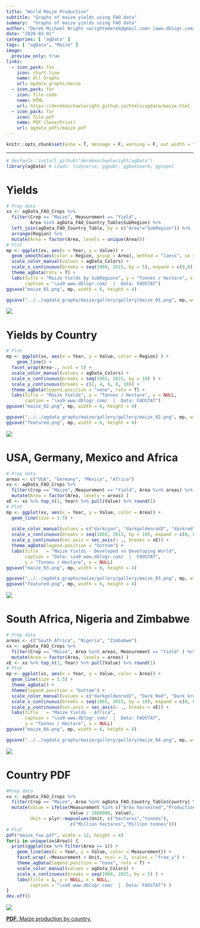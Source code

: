 ```yaml
---
title: "World Maize Production"
subtitle: "Graphs of maize yields using FAO data"
summary:  "Graphs of maize yields using FAO data"
author: "Derek Michael Wright <wrightmderek@gmail.com> [www.dblogr.com/](https://dblogr.netlify.com/)"
date: "2020-03-01"
categories: [ "agData" ]
tags: [ "agData", "Maize" ]
image:
  preview_only: true
links:
  - icon_pack: fas
    icon: chart-line
    name: All Graphs
    url: agdata_graphs/maize
  - icon_pack: far
    icon: file-code
    name: HTML
    url: https://derekmichaelwright.github.io/htmls/agdata/maize.html
  - icon_pack: far
    icon: file-pdf
    name: PDF (Save/Print)
    url: agdata_pdfs/maize.pdf
---
```


```r
knitr::opts_chunk$set(echo = T, message = F, warning = F, out.width = "100%")
```

---

```r
# devtools::install_github("derekmichaelwright/agData")
library(agData) # Loads: tidyverse, ggpubr, ggbeeswarm, ggrepel
```

\pagebreak

# Yields

```r
# Prep data
xx <- agData_FAO_Crops %>% 
  filter(Crop == "Maize", Measurement == "Yield",
         Area %in% agData_FAO_Country_Table$SubRegion) %>%
  left_join(agData_FAO_Country_Table, by = c("Area"="SubRegion")) %>%
  arrange(Region) %>%
  mutate(Area = factor(Area, levels = unique(Area)))
# Plot
mp <- ggplot(xx, aes(x = Year, y = Value)) + 
  geom_smooth(aes(color = Region, group = Area), method = "loess", se = F) +
  scale_color_manual(values = agData_Colors) + 
  scale_x_continuous(breaks = seq(1960, 2015, by = 5), expand = c(0,0) ) +
  theme_agData(rotx = T) +
  labs(title = "Maize Yields by SubRegions", y = "Tonnes / Hectare", x = NULL,
       caption = "\xa9 www.dblogr.com/  |  Data: FAOSTAT")
ggsave("maize_01.png", mp, width = 6, height = 4)
```

```r
ggsave("../../agdata_graphs/maize/gallery/gallery/maize_01.png", mp, width = 6, height = 4)
```

![](maize_01.png)

\pagebreak

# Yields by Country

```r
# Plot
mp <- ggplot(xx, aes(x = Year, y = Value, color = Region) ) +
    geom_line() +
  facet_wrap(Area~., ncol = 5) +
  scale_color_manual(values = agData_Colors) +
  scale_x_continuous(breaks = seq(1965, 2015, by = 10) ) +
  scale_y_continuous(breaks = c(2, 4, 6, 8, 10)) +
  theme_agData(legend.position = "none", rotx = T) +
  labs(title = "Maize Yields", y = "Tonnes / Hectare", x = NULL,
       caption = "\xa9 www.dblogr.com/  |  Data: FAOSTAT")
ggsave("maize_02.png", mp, width = 6, height = 4)
```

```r
ggsave("../../agdata_graphs/maize/gallery/gallery/maize_02.png", mp, width = 6, height = 4)
ggsave("featured.png", mp, width = 6, height = 4)
```

![](maize_02.png)

\pagebreak

# USA, Germany, Mexico and Africa

```r
# Prep data
areas <- c("USA", "Germany", "Mexico", "Africa")
xx <- agData_FAO_Crops %>%
  filter(Crop == "Maize", Measurement == "Yield", Area %in% areas) %>%
  mutate(Area = factor(Area, levels = areas) )
xE <- xx %>% top_n(1, Year) %>% pull(Value) %>% round(1)
# Plot
mp <- ggplot(xx, aes(x = Year, y = Value, color = Area)) +
  geom_line(size = 1.5) +
  
  scale_color_manual(values = c("darkcyan", "darkgoldenrod2", "darkred", "darkgreen")) + 
  scale_x_continuous(breaks = seq(1865, 2015, by = 10), expand = c(0, 0)) +
  scale_y_continuous(sec.axis = sec_axis(~ ., breaks = xE)) +
  theme_agData(legend.position = "bottom") +
  labs(title   = "Maize Yields - Developed vs Developing World",
       caption = "Data: \xa9 www.dblogr.com/  |  FAOSTAT",
       y = "Tonnes / Hectare", x = NULL)
ggsave("maize_03.png", mp, width = 6, height = 4)
```

```r
ggsave("../../agdata_graphs/maize/gallery/gallery/maize_03.png", mp, width = 6, height = 4)
ggsave("featured.png", mp, width = 6, height = 4)
```

![](maize_03.png)

\pagebreak

# South Africa, Nigeria and Zimbabwe

```r
# Prep data
areas <- c("South Africa", "Nigeria", "Zimbabwe")
xx <- agData_FAO_Crops %>%
  filter(Crop == "Maize", Area %in% areas, Measurement == "Yield" ) %>%
  mutate(Area = factor(Area, levels = areas) )
xE <- xx %>% top_n(1, Year) %>% pull(Value) %>% round(1)
# Plot
mp <- ggplot(xx, aes(x = Year, y = Value, color = Area)) +
  geom_line(size = 1.5) +
  theme_agData() +
  theme(legend.position = "bottom") +
  scale_color_manual(values = c("darkgoldenrod2", "Dark Red", "Dark Green")) + 
  scale_x_continuous(breaks = seq(1865, 2015, by = 10), expand = c(0, 0)) +
  scale_y_continuous(sec.axis = sec_axis(~ ., breaks = xE)) +
  labs(title   = "Maize Yields - Africa",
       caption = "\xa9 www.dblogr.com/  |  Data: FAOSTAT",
       y = "Tonnes / Hectare", x = NULL)
ggsave("maize_04.png", mp, width = 6, height = 4)
```

```r
ggsave("../../agdata_graphs/maize/gallery/gallery/maize_04.png", mp, width = 6, height = 4)
```

![](maize_04.png)

\pagebreak

# Country PDF

```r
#Prep data
xx <- agData_FAO_Crops %>% 
  filter(Crop == "Maize", Area %in% agData_FAO_Country_Table$Country) %>%
  mutate(Value = ifelse(Measurement %in% c("Area harvested","Production"),
                        Value / 1000000, Value),
         Unit = plyr::mapvalues(Unit, c("hectares","tonnes"), 
                        c("Million hectares","Million tonnes")))
# Plot
pdf("maize_fao.pdf", width = 12, height = 4)
for(i in unique(xx$Area)) {
  print(ggplot(xx %>% filter(Area == i)) +
    geom_line(aes(x = Year, y = Value, color = Measurement)) +
    facet_wrap(.~Measurement + Unit, ncol = 3, scales = "free_y") +
    theme_agData(legend.position = "none", rotx = T) +
    scale_color_manual(values = agData_Colors) +
    scale_x_continuous(breaks = seq(1960, 2015, by = 5) ) +
    labs(title = i, y = NULL, x = NULL,
         caption = "\xa9 www.dblogr.com/  |  Data: FAOSTAT") )
}
dev.off()
```

![](maize_fao_pdf.png)

[**PDF**: Maize production by country.](Maize_FAO.pdf)
